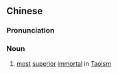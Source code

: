 ==Chinese==
{{zh-forms}}

===Pronunciation===
{{zh-pron
|m=shàngzhēn
|c=soeng6 zan1
|cat=n
}}

===Noun===
{{zh-noun}}

# [[most]] [[superior]] [[immortal]] in [[Taoism]]

{{zh-cat|Taoism}}